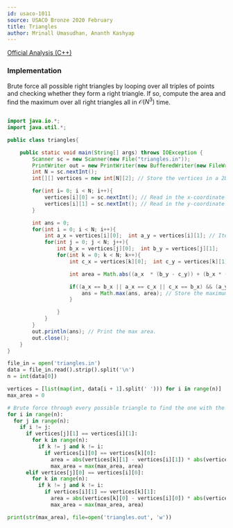 ```yaml
---
id: usaco-1011
source: USACO Bronze 2020 February
title: Triangles
author: Mrinall Umasudhan, Ananth Kashyap
---
```


[Official Analysis (C++)](http://www.usaco.org/current/data/sol_triangles_bronze_feb20.html)

### Implementation

Brute force all possible right triangles by looping over all triples of points
and checking whether they form a right triangle. If so, compute the area and
find the maximum over all right triangles all in $\mathcal{O}(N^3)$ time.

<LanguageSection>
 
<JavaSection>

```java

import java.io.*;
import java.util.*;

public class triangles{

	public static void main(String[] args) throws IOException {
		Scanner sc = new Scanner(new File("triangles.in"));
		PrintWriter out = new PrintWriter(new BufferedWriter(new FileWriter("triangles.out")));
		int N = sc.nextInt();
		int[][] vertices = new int[N][2]; // Store the vertices in a 2D array

		for(int i= 0; i < N; i++){
			vertices[i][0] = sc.nextInt(); // Read in the x-coordinate
			vertices[i][1] = sc.nextInt(); // Read in the y-coordinate
		}

		int ans = 0;
		for(int i = 0; i < N; i++){
			int a_x = vertices[i][0];  int a_y = vertices[i][1]; // Iterate for the first vertices of the triangle.
			for(int j = 0; j < N; j++){
				int b_x = vertices[j][0];  int b_y = vertices[j][1];
				for(int k = 0; k < N; k++){
					int c_x = vertices[k][0];  int c_y = vertices[k][1];

					int area = Math.abs((a_x  * (b_y - c_y)) + (b_x * (c_y - a_y)) + (c_x * (a_y - b_y ))); // Calculate the area of the three triangles

					if((a_x == b_x || a_x == c_x || c_x == b_x) && (a_y == b_y || a_y == c_y || c_y == b_y)) { // Check if the triangle has any sides parallel to the X-axis and the Y-axis.
						ans = Math.max(ans, area); // Store the maximum area.
					}

				}
			}
		}
		out.println(ans); // Print the max area.
		out.close();
	}
}


```

</JavaSection>

<PySection>

```py
file_in = open('triangles.in')
data = file_in.read().strip().split('\n')
n = int(data[0])

vertices = [list(map(int, data[i + 1].split(' '))) for i in range(n)]
max_area = 0

# Brute force through every possible triangle to find the one with the largest area
for i in range(n):
  for j in range(n):
    if i != j:
      if vertices[j][1] == vertices[i][1]:
        for k in range(n):
          if k != j and k != i:
            if vertices[i][0] == vertices[k][0]:
              area = abs(vertices[k][1] - vertices[i][1]) * abs(vertices[j][0] - vertices[i][0])
              max_area = max(max_area, area)
      elif vertices[j][0] == vertices[i][0]:
        for k in range(n):
          if k != j and k != i:
            if vertices[i][1] == vertices[k][1]:
              area = abs(vertices[k][0] - vertices[i][0]) * abs(vertices[j][1] - vertices[i][1])
              max_area = max(max_area, area)

print(str(max_area), file=open('triangles.out', 'w'))
```

</PySection>

</LanguageSection>
